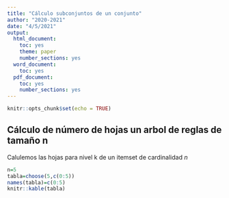 ```yaml
---
title: "Cálculo subconjuntos de un conjunto"
author: "2020-2021"
date: "4/5/2021"
output:
  html_document: 
    toc: yes
    theme: paper
    number_sections: yes
  word_document: 
    toc: yes
  pdf_document: 
    toc: yes
    number_sections: yes
---
```





```r
knitr::opts_chunk$set(echo = TRUE)
```

## Cálculo de número de hojas  un arbol de reglas de tamaño n

Calulemos las hojas para nivel k de un itemset de  cardinalidad $n$



```r
n=5
tabla=choose(5,c(0:5))
names(tabla)=c(0:5)
knitr::kable(tabla)
```


